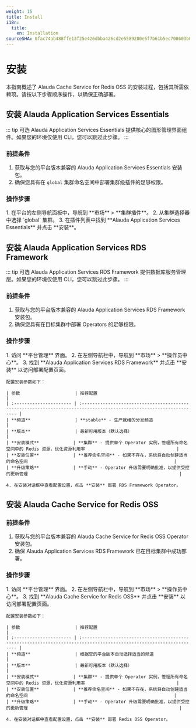 ```yaml
---
weight: 15
title: Install
i18n:
  title:
    en: Installation
sourceSHA: 0fac74ab488ffe13f25e426dbba426cd2e5589280e5f7b61b5ec708603b0f960
---
```


# 安装

本指南概述了 Alauda Cache Service for Redis OSS 的安装过程，包括其所需依赖项。请按以下步骤顺序操作，以确保正确部署。

## 安装 Alauda Application Services Essentials

::: tip 可选
Alauda Application Services Essentials 提供核心的图形管理界面组件。如果您的环境仅使用 CLI，您可以跳过此步骤。
:::

### 前提条件

1. 获取与您的平台版本兼容的 Alauda Application Services Essentials 安装包。
2. 确保您具有在 `global` 集群命名空间中部署集群级插件的足够权限。

### 操作步骤

<Tabs>
  <Tab label="Web Console">
    1. 在平台的左侧导航面板中，导航到 **市场** > **集群插件**。
    2. 从集群选择器中选择 `global` 集群。
    3. 在插件列表中找到 **Alauda Application Services Essentials** 并点击 **安装**。
  </Tab>
</Tabs>

## 安装 Alauda Application Services RDS Framework

::: tip 可选
Alauda Application Services RDS Framework 提供数据库服务管理层。如果您的环境仅使用 CLI，您可以跳过此步骤。
:::

### 前提条件

1. 获取与您的平台版本兼容的 Alauda Application Services RDS Framework 安装包。
2. 确保您具有在目标集群中部署 Operators 的足够权限。

### 操作步骤

<Tabs>
  <Tab label="Web Console">
    1. 访问 **平台管理** 界面。
    2. 在左侧导航栏中，导航到 **市场** > **操作员中心**。
    3. 找到 **Alauda Application Services RDS Framework** 并点击 **安装** 以访问部署配置页面。

    配置安装参数如下：

    | 参数                     | 推荐配置                                                                                                                |
    | :---------------------- | :------------------------------------------------------------------------------------------------------------------- |
    | **频道**                 | **stable** - 生产就绪的分发频道                                                                                     |
    | **版本**                 | 最新可用版本（默认选择）                                                                                            |
    | **安装模式**             | **集群** - 提供单个 Operator 实例，管理所有命名空间中的 Redis 资源，优化资源利用率                                   |
    | **安装位置**             | **推荐命名空间** - 如果不存在，系统将自动创建适当的命名空间                                                        |
    | **升级策略**             | **手动** - Operator 升级需要明确批准，以提供受控的更新管理                                                          |

    4. 在安装对话框中查看配置设置，点击 **安装** 部署 RDS Framework Operator。
  </Tab>
</Tabs>

## 安装 Alauda Cache Service for Redis OSS

### 前提条件

1. 获取与您的平台版本兼容的 Alauda Cache Service for Redis OSS Operator 安装包。
2. 确保 Alauda Application Services RDS Framework 已在目标集群中成功部署。

### 操作步骤

<Tabs>
  <Tab label="Web Console">
    1. 访问 **平台管理** 界面。
    2. 在左侧导航栏中，导航到 **市场** > **操作员中心**。
    3. 找到 **Alauda Cache Service for Redis OSS** 并点击 **安装** 以访问部署配置页面。

    配置安装参数如下：

    | 参数                     | 推荐配置                                                                                                                |
    | :---------------------- | :------------------------------------------------------------------------------------------------------------------- |
    | **频道**                 | 根据您的平台版本自动选择适当的频道                                                                                   |
    | **版本**                 | 最新可用版本（默认选择）                                                                                            |
    | **安装模式**             | **集群** - 提供单个 Operator 实例，管理所有命名空间中的 Redis 资源，优化资源利用率                                   |
    | **安装位置**             | **推荐命名空间** - 如果不存在，系统将自动创建适当的命名空间                                                        |
    | **升级策略**             | **手动** - Operator 升级需要明确批准，以提供受控的更新管理                                                          |

    4. 在安装对话框中查看配置设置，点击 **安装** 部署 Redis OSS Operator。
  </Tab>
</Tabs>

